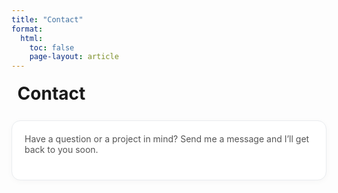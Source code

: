 ```yaml
---
title: "Contact"
format:
  html:
    toc: false
    page-layout: article
---
```


<!-- Bootstrap Icons（全站已引入可删） -->
<link rel="stylesheet" href="https://cdn.jsdelivr.net/npm/bootstrap-icons@1.11.3/font/bootstrap-icons.min.css">

<style>
  .contact-hero { display:flex; align-items:center; gap:.6rem; margin:1.2rem 0 1.6rem; }
  .contact-hero .bi { font-size:1.6rem; }
  .contact-card {
    max-width: 720px; margin: 0 auto; padding: 1.25rem 1.25rem 1.6rem;
    border: 1px solid #e9ecef; border-radius: 14px; box-shadow: 0 2px 10px rgba(0,0,0,.03);
    background: #fff;
  }
  .form-row { display:grid; grid-template-columns: 1fr 1fr; gap: 1rem; }
  .form-row + .form-row, .form-row + .form-group { margin-top: 1rem; }
  .form-group { display:flex; flex-direction:column; }
  label { font-weight: 600; margin-bottom:.35rem; }
  input, textarea, select {
    padding:.65rem .75rem; border:1px solid #ced4da; border-radius:10px; font-size:1rem;
  }
  textarea { min-height: 160px; resize: vertical; }
  .hint { color:#6c757d; font-size:.9rem; margin-top:.25rem; }
  .actions { display:flex; gap:.75rem; align-items:center; margin-top:1.2rem; flex-wrap:wrap; }
  .btn-primary {
    display:inline-flex; align-items:center; gap:.5rem; padding:.6rem 1rem; border-radius:999px;
    border: none; background:#0d6efd; color:#fff; font-weight:600; cursor:pointer;
  }
  .btn-primary:hover { background:#0b5ed7; }
  .btn-ghost { background:transparent; border:1px solid #ced4da; border-radius:999px; padding:.55rem .9rem; cursor:pointer; }
  .status { margin-top: .8rem; font-weight:600; min-height:1.2em; }
  .status.ok { color:#198754; }     /* success */
  .status.err { color:#dc3545; }    /* error */
  .visually-hidden { position:absolute; left:-10000px; top:auto; width:1px; height:1px; overflow:hidden; }
  @media (max-width: 640px) { .form-row { grid-template-columns: 1fr; } }
</style>

<div class="contact-hero">
  <i class="bi bi-card-text" aria-hidden="true"></i>
  <h1 style="margin:0;">Contact</h1>
</div>

<div class="contact-card">
  <p style="margin-top:0; color:#555;">
    Have a question or a project in mind? Send me a message and I'll get back to you soon.
  </p>

  <!-- ✅ 使用你的 Formspree 端点 -->
  <form id="contact-form" action="https://formspree.io/f/xldwjnqg" method="POST" novalidate accept-charset="UTF-8" autocomplete="on">
    <!-- Anti-spam 蜜罐 -->
    <div class="visually-hidden" aria-hidden="true">
      <label>Do not fill this out if you are human:
        <input type="text" name="_gotcha" tabindex="-1" autocomplete="off">
      </label>
    </div>

    <div class="form-row">
      <div class="form-group">
        <label for="name">Name <span aria-hidden="true">*</span></label>
        <input id="name" name="name" type="text" required placeholder="Your name" autocomplete="name" maxlength="80">
      </div>
      <div class="form-group">
        <label for="email">Email <span aria-hidden="true">*</span></label>
        <input id="email" name="email" type="email" required placeholder="you@example.com" autocomplete="email" inputmode="email">
      </div>
    </div>

    <div class="form-row">
      <div class="form-group">
        <label for="topic">Topic</label>
        <select id="topic" name="topic">
          <option value="General">General</option>
          <option value="Collaboration">Collaboration</option>
          <option value="Project Inquiry">Project Inquiry</option>
          <option value="Speaking/Workshop">Speaking / Workshop</option>
        </select>
      </div>
      <div class="form-group">
        <label for="subject">Subject <span aria-hidden="true">*</span></label>
        <input id="subject" name="subject" type="text" required placeholder="Short summary" maxlength="120">
      </div>
    </div>

    <div class="form-group">
      <label for="message">Message <span aria-hidden="true">*</span></label>
      <textarea id="message" name="message" required placeholder="Tell me a bit more..." spellcheck="true" maxlength="3000"></textarea>
      <div class="hint">I usually reply within 1&ndash;2 business days.</div>
    </div>

    <div class="form-group" style="margin-top:.6rem;">
      <label style="font-weight:500;">
        <input type="checkbox" name="consent" required>
        I consent to be contacted about my inquiry.
      </label>
    </div>

    <input type="hidden" name="source" value="contact.html">

    <div class="actions">
      <button class="btn-primary" type="submit">
        <i class="bi bi-send" aria-hidden="true"></i> Send Message
      </button>
      <a class="btn-ghost" href="mailto:yiweilu36@uci.edu?subject=Website%20Contact">Use Email Instead</a>
      <div id="status" class="status" role="status" aria-live="polite"></div>
    </div>
  </form>
</div>

<script>
  (function(){
    const form = document.getElementById('contact-form');
    const statusEl = document.getElementById('status');
    const submitBtn = form.querySelector('button[type="submit"]');
    const endpoint = form.getAttribute('action');

    function show(msg, ok=true){
      statusEl.textContent = msg;
      statusEl.className = 'status ' + (ok ? 'ok' : 'err');
    }

    form.addEventListener('submit', async function(e){
      e.preventDefault();

      if (!form.checkValidity()){
        form.reportValidity();
        return;
      }

      submitBtn.disabled = true;
      const origHTML = submitBtn.innerHTML;
      submitBtn.innerHTML = '<i class="bi bi-hourglass-split" aria-hidden="true"></i> Sending...';
      show('');

      try {
        const data = new FormData(form);

        const res = await fetch(endpoint, {
          method: 'POST',
          body: data,
          headers: { 'Accept': 'application/json' }
        });

        if (res.ok) {
          form.reset();
          show('Thanks! Your message has been sent.', true);
        } else {
          const err = await res.json().catch(()=>({}));
          show(err?.error || 'Something went wrong. Please try again or use email instead.', false);
        }
      } catch (err) {
        show('Network error. Please try again or use email instead.', false);
      } finally {
        submitBtn.disabled = false;
        submitBtn.innerHTML = origHTML;
      }
    });
  })();
</script>
